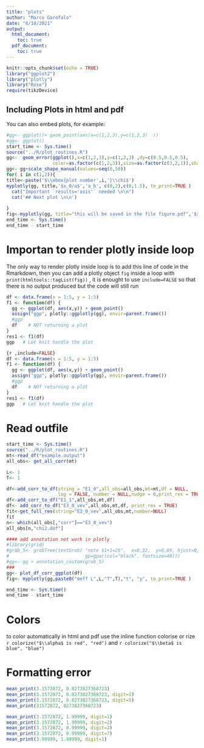 ```yaml
---
title: "plots"
author: "Marco Garofalo"
date: "6/18/2021"
output:
  html_document: 
    toc: true
  pdf_document: 
    toc: true
---
```


```r
knitr::opts_chunk$set(echo = TRUE)
library("ggplot2")
library("plotly")
library("Rose")
require(tikzDevice)
```


## Including Plots in html and pdf

You can also embed plots, for example:


```r
#gg<- ggplot()+ geom_point(aes(x=c(1,2,3),y=c(1,2,3)  ))
#gg<- ggplot()
start_time <- Sys.time()
source("../R/plot_routines.R")
gg<-  geom_error(ggplot(),x=c(1,2,3),y=c(1,2,3) ,dy=c(0.5,0.5,0.5),
                 color=as.factor(c(1,2,3)),size=as.factor(c(3,2,1)),shape=as.factor(c(1,2,3)),width=0.2, stroke=0.3  )
gg<- gg+scale_shape_manual(values=seq(0,50))
for( i in c(1,2)){
title<-paste('$\\mbox{plot number',i,'}\\chi$')
myplotly(gg, title,'$x_0/a$','a_b', c(0,2),c(0,1.5), to_print=TRUE )
  cat("Important `results='asis'` needed \n\n")
  cat('## Next plot \n\n')
  
}
fig<-myplotly(gg, title="this will be saved in the file figure.pdf",'$x_0/a$','a_b', xrange=c(0,2),yrange=c(0,1.5), to_print=FALSE, save_pdf="figure" )
end_time <- Sys.time()    
end_time - start_time
``` 


# Importan to render plotly inside loop 

The only way to render plotly inside loop is to add this line of code in the Rmarkdown, then you can add a plotly object `fig` inside a loop with `print(htmltools::tagList(fig))` , it is enought to use `include=FALSE` so that there is no
output produced but the code will still run


```r
df <- data.frame(x = 1:5, y = 1:5)    
f1 <- function(df) {
  gg <- ggplot(df, aes(x,y)) + geom_point()
  assign("ggp", plotly::ggplotly(gg), envir=parent.frame())
  #ggp
  df    # NOT returning a plot
}
res1 <- f1(df)
ggp   # Let knit handle the plot
```


```r
{r ,include=FALSE}
df <- data.frame(x = 1:5, y = 1:5)    
f1 <- function(df) {
  gg <- ggplot(df, aes(x,y)) + geom_point()
  assign("ggp", plotly::ggplotly(gg), envir=parent.frame())
  #ggp
  df    # NOT returning a plot
}
res1 <- f1(df)
ggp   # Let knit handle the plot
```

# Read outfile



```r

start_time <- Sys.time()
source("../R/plot_routines.R")
mt<-read_df("example.output")
all_obs<- get_all_corr(mt)

L<- 1 
T<- 1

df<-add_corr_to_df(string = "E1_0",all_obs=all_obs,mt=mt,df = NULL,
                   log = FALSE, number = NULL,nudge = 0,print_res = TRUE)
df<-add_corr_to_df("E1_1",all_obs,mt,df)
df<- add_corr_to_df("E3_0_vev",all_obs,mt,df, print_res = TRUE)
fit<-get_full_res(string="E3_0_vev",all_obs,mt,number=NULL)
fit
n<- which(all_obs[,"corr"]=="E3_0_vev")
all_obs[n,"chi2.dof"]

#### add annotation not work in plotly
#library(grid)
#grob_5<- grobTree(textGrob( "note $1+1=2$",  x=0.32,  y=0.89, hjust=0,
#                            gp=gpar(col="black", fontsize=40)))
#gg<- gg + annotation_custom(grob_5)
###
gg<- plot_df_corr_ggplot(df)
fig<- myplotly(gg,paste0("meff L",L,"T",T),"t", "y", to_print=TRUE )

end_time <- Sys.time()    
end_time - start_time
``` 



# Colors

to color automatically in html and pdf use the inline function  colorise or rize
`r colorize("$\\alpha$ is red", "red")` and `r colorize("$\\beta$ is blue", "blue")`

# Formatting error

```r
mean_print(3.1572872, 0.8273827368723)
mean_print(3.1572872, 0.8273827368723, digit=1)
mean_print(3.1572872, 0.8273827368723, digit=5)
mean_print(31572872, 8273827368723)
```

```r
mean_print(3.1572872, 1.99999, digit=1)
mean_print(3.1572872, 1.99999, digit=2)
mean_print(3.1572872, 0.99999, digit=2)
mean_print(3.1572872, 0.99999, digit=7)
mean_print(3.99999, 1.99999, digit=1)

```
